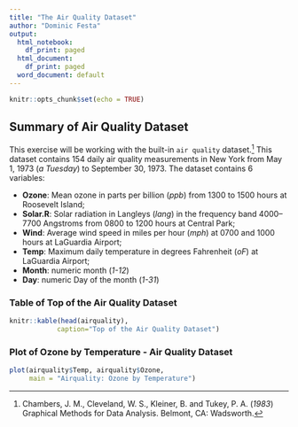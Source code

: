 ```yaml
---
title: "The Air Quality Dataset"
author: "Dominic Festa"
output:
  html_notebook:
    df_print: paged
  html_document:
    df_print: paged
  word_document: default
---
```


```r
knitr::opts_chunk$set(echo = TRUE)
```

## Summary of Air Quality Dataset

This exercise will be working with the built-in `air quality` dataset.^[Chambers, J. M., Cleveland, W. S., Kleiner, B. and Tukey, P. A. (_1983_) Graphical Methods for Data Analysis. Belmont, CA: Wadsworth.] This dataset contains 154 daily air quality measurements in New York from May 1, 1973 (_a Tuesday_) to September 30, 1973. The dataset contains 6 variables:

*	**Ozone**: Mean ozone in parts per billion (_ppb_) from 1300 to 1500 hours at Roosevelt Island;
*	**Solar.R**: Solar radiation in Langleys (_lang_) in the frequency band 4000–7700 Angstroms from 0800 to 1200 hours at Central Park;
*	**Wind**: Average wind speed in miles per hour (_mph_) at 0700 and 1000 hours at LaGuardia Airport;
*	**Temp**: Maximum daily temperature in degrees Fahrenheit (_oF_) at LaGuardia Airport;
*	**Month**: numeric month (_1-12_)
*	**Day**: numeric Day of the month (_1-31_)

### Table of Top of the Air Quality Dataset

```r
knitr::kable(head(airquality),
            caption="Top of the Air Quality Dataset")
```

### Plot of Ozone by Temperature - Air Quality Dataset

```r
plot(airquality$Temp, airquality$Ozone,
     main = "Airquality: Ozone by Temperature")
```

